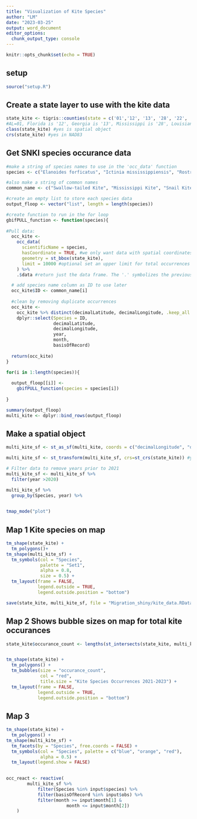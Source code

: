 ```yaml
---
title: "Visualization of Kite Species"
author: "LM"
date: "2023-03-25"
output: word_document
editor_options: 
  chunk_output_type: console
---
```


```r
knitr::opts_chunk$set(echo = TRUE)
```

## setup
```r
source("setup.R")
```


## Create a state layer to use with the kite data
```r
state_kite <- tigris::counties(state = c('01','12', '13', '28', '22', '45'))
#AL=01, Florida is '12', Georgia is '13', Mississippi is '28', Louisiana is '22', South Carolina is '45'
class(state_kite) #yes is spatial object
crs(state_kite) #yes in NAD83
```


## Get SNKI species occurance data

```r
#make a string of species names to use in the 'occ_data' function
species <- c("Elanoides forficatus", "Ictinia mississippiensis", "Rostrhamus sociabilis")

#also make a string of common names
common_name <- c("Swallow-tailed Kite", "Mississippi Kite", "Snail Kite")

#create an empty list to store each species data
output_floop <- vector("list", length = length(species))

#create function to run in the for loop
gbifPULL_function <- function(species){
  
#Pull data:  
  occ_kite <-
    occ_data(
      scientificName = species,
      hasCoordinate = TRUE, #we only want data with spatial coordinates
      geometry = st_bbox(state_kite),
      limit = 10000 #optional set an upper limit for total occurrences to download
    ) %>%
    .$data #return just the data frame. The '.' symbolizes the previous function's output. 

  # add species name column as ID to use later
  occ_kite$ID <- common_name[i]
  
  #clean by removing duplicate occurrences
  occ_kite <-
    occ_kite %>% distinct(decimalLatitude, decimalLongitude, .keep_all = TRUE) %>%
    dplyr::select(Species = ID,
                  decimalLatitude,
                  decimalLongitude,
                  year,
                  month,
                  basisOfRecord) 
  
  return(occ_kite)
}

for(i in 1:length(species)){
  
  output_floop[[i]] <-
    gbifPULL_function(species = species[i])
  
}

summary(output_floop)
multi_kite <- dplyr::bind_rows(output_floop)

```
## Make a spatial object

```r
multi_kite_sf <- st_as_sf(multi_kite, coords = c("decimalLongitude", "decimalLatitude" ), crs = 4326)

multi_kite_sf <- st_transform(multi_kite_sf, crs=st_crs(state_kite)) #yes is now in NAD83

# Filter data to remove years prior to 2021
multi_kite_sf <- multi_kite_sf %>%
  filter(year >2020) 
```

```r
multi_kite_sf %>%
  group_by(Species, year) %>%
  
```


```r
tmap_mode("plot")
```

## Map 1 Kite species on map
```r
tm_shape(state_kite) +
  tm_polygons()+
tm_shape(multi_kite_sf) +
  tm_symbols(col = "Species",
             palette = "Set1",
             alpha = 0.8,
             size = 0.5) +
  tm_layout(frame = FALSE,
            legend.outside = TRUE,
            legend.outside.position = "bottom")
```


```r
save(state_kite, multi_kite_sf, file = "Migration_shiny/kite_data.RData")
```


## Map 2 Shows bubble sizes on map for total kite occurances
```r

state_kite$occurance_count <- lengths(st_intersects(state_kite, multi_kite_sf)) #counts the number of kites in each county


tm_shape(state_kite) +
  tm_polygons() +
  tm_bubbles(size = "occurance_count",
             col = "red",
             title.size = "Kite Species Occurrences 2021-2023") +
  tm_layout(frame = FALSE,
            legend.outside = TRUE,
            legend.outside.position = "bottom")
```

## Map 3
```r
tm_shape(state_kite) +
  tm_polygons() +
tm_shape(multi_kite_sf) +
  tm_facets(by = "Species", free.coords = FALSE) +
  tm_symbols(col = "Species", palette = c("blue", "orange", "red"),
             alpha = 0.5) +
  tm_layout(legend.show = FALSE)
  
```


```r
occ_react <- reactive(
        multi_kite_sf %>%
            filter(Species %in% input$species) %>%
            filter(basisOfRecord %in% input$obs) %>%
            filter(month >= input$month[1] &
                       month <= input$month[2])
    )
```


